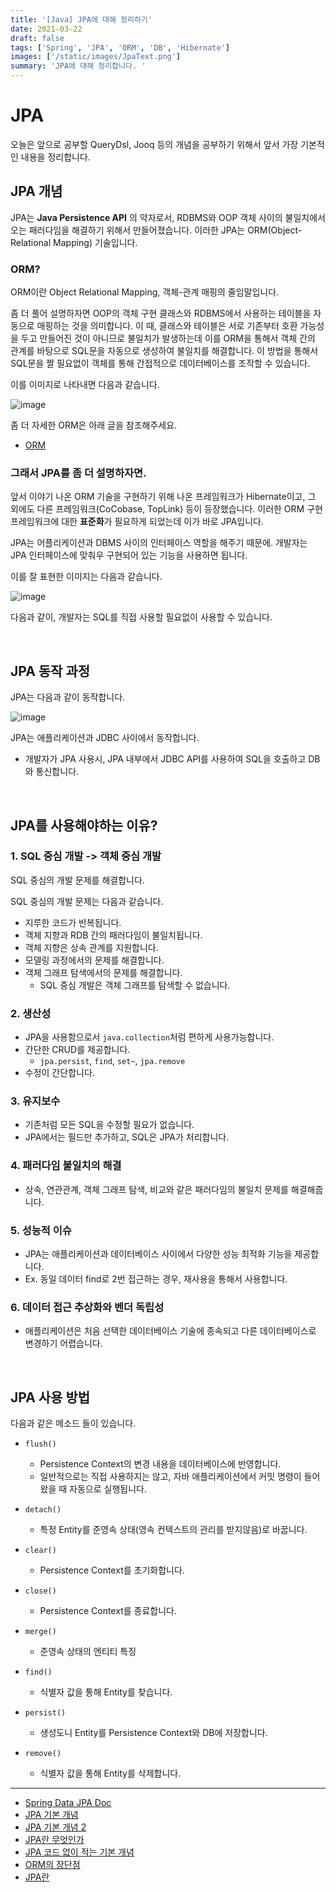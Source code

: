 ```yaml
---
title: '[Java] JPA에 대해 정리하기'
date: 2021-03-22
draft: false
tags: ['Spring', 'JPA', 'ORM', 'DB', 'Hibernate']
images: ['/static/images/JpaText.png']
summary: 'JPA에 대해 정리합니다. '
---
```


# JPA

오늘은 앞으로 공부할 QueryDsl, Jooq 등의 개념을 공부하기 위해서 앞서 가장 기본적인 내용을 정리합니다.

## JPA 개념

JPA는 **Java Persistence API** 의 약자로서, RDBMS와 OOP 객체 사이의 불일치에서 오는 패러다임을 해결하기 위해서 만들어졌습니다. 이러한 JPA는 ORM(Object-Relational Mapping) 기술입니다.

### ORM?

ORM이란 Object Relational Mapping, 객체-관계 매핑의 줄임말입니다.

좀 더 풀어 설명하자면 OOP의 객체 구현 클래스와 RDBMS에서 사용하는 테이블을 자동으로 매핑하는 것을 의미합니다. 이 때, 클래스와 테이블은 서로 기존부터 호환 가능성을 두고 만들어진 것이 아니므로 불일치가 발생하는데 이를 ORM을 통해서 객체 간의 관계를 바탕으로 SQL문을 자동으로 생성하여 불일치를 해결합니다. 이 방법을 통해서 SQL문을 짤 필요없이 객체를 통해 간접적으로 데이터베이스를 조작할 수 있습니다.

이를 이미지로 나타내면 다음과 같습니다.

![image](https://user-images.githubusercontent.com/42582516/111995242-0ca00d80-8b5c-11eb-9662-7f60f1dfc0c7.png)

좀 더 자세한 ORM은 아래 글을 참조해주세요.

- [ORM](https://azderica.github.io/00-db-orm/)

### 그래서 JPA를 좀 더 설명하자면.

앞서 이야기 나온 ORM 기술을 구현하기 위해 나온 프레임워크가 Hibernate이고, 그 외에도 다른 프레임워크(CoCobase, TopLink) 등이 등장했습니다. 이러한 ORM 구현 프레임워크에 대한 **표준화**가 필요하게 되었는데 이가 바로 JPA입니다.

JPA는 어플리케이션과 DBMS 사이의 인터페이스 역할을 해주기 때문에. 개발자는 JPA 인터페이스에 맞춰우 구현되어 있는 기능을 사용하면 됩니다.

이를 잘 표현한 이미지는 다음과 같습니다.

![image](https://user-images.githubusercontent.com/42582516/111996259-2b52d400-8b5d-11eb-8fdb-1f6a91096d4c.png)

다음과 같이, 개발자는 SQL를 직접 사용할 필요없이 사용할 수 있습니다.

<br />

## JPA 동작 과정

JPA는 다음과 같이 동작합니다.

![image](https://user-images.githubusercontent.com/42582516/112302631-a394d300-8cde-11eb-8c1e-3693ae32a978.png)

JPA는 애플리케이션과 JDBC 사이에서 동작합니다.

- 개발자가 JPA 사용시, JPA 내부에서 JDBC API를 사용하여 SQL을 호출하고 DB와 통신합니다.

<br />

## JPA를 사용해야하는 이유?

### 1. SQL 중심 개발 -> 객체 중심 개발

SQL 중심의 개발 문제를 해결합니다.

SQL 중심의 개발 문제는 다음과 같습니다.

- 지루한 코드가 반복됩니다.
- 객체 지향과 RDB 간의 패러다임이 불일치됩니다.
- 객체 지향은 상속 관계를 지원합니다.
- 모델링 과정에서의 문제를 해결합니다.
- 객체 그래프 탐색에서의 문제를 해결합니다.
  - SQL 중심 개발은 객체 그래프를 탐색할 수 없습니다.

### 2. 생산성

- JPA을 사용함으로서 `java.collection`처럼 편하게 사용가능합니다.
- 간단한 CRUD를 제공합니다.
  - `jpa.persist`, `find`, `set~`, `jpa.remove`
- 수정이 간단합니다.

### 3. 유지보수

- 기존처럼 모든 SQL을 수정할 필요가 없습니다.
- JPA에서는 필드만 추가하고, SQL은 JPA가 처리합니다.

### 4. 패러다임 불일치의 해결

- 상속, 연관관계, 객체 그래프 탐색, 비교와 같은 패러다임의 불일치 문제를 해결해줍니다.

### 5. 성능적 이슈

- JPA는 애플리케이션과 데이터베이스 사이에서 다양한 성능 최적화 기능을 제공합니다.
- Ex. 동일 데이터 find로 2번 접근하는 경우, 재사용을 통해서 사용합니다.

### 6. 데이터 접근 추상화와 벤더 독립성

- 애플리케이션은 처음 선택한 데이터베이스 기술에 종속되고 다른 데이터베이스로 변경하기 어렵습니다.

<br />

## JPA 사용 방법

다음과 같은 메소드 들이 있습니다.

- `flush()`

  - Persistence Context의 변경 내용을 데이터베이스에 반영합니다.
  - 일반적으로는 직접 사용하지는 않고, 자바 애플리케이션에서 커밋 명령이 들어왔을 때 자동으로 실행됩니다.

- `detach()`
  - 특정 Entity를 준영속 상태(영속 컨텍스트의 관리를 받지않음)로 바꿉니다.
- `clear()`
  - Persistence Context를 초기화합니다.
- `close()`
  - Persistence Context를 종료합니다.
- `merge()`
  - 준영속 상태의 엔티티 특징
- `find()`
  - 식별자 값을 통해 Entity를 찾습니다.
- `persist()`
  - 생성도니 Entity를 Persistence Context와 DB에 저장합니다.
- `remove()`
  - 식별자 값을 통해 Entity를 삭제합니다.

---

- [Spring Data JPA Doc](https://spring.io/projects/spring-data-jpa)
- [JPA 기본 개념](https://tinkerbellbass.tistory.com/24)
- [JPA 기본 개념 2](https://doublesprogramming.tistory.com/257)
- [JPA란 무엇인가](https://blog.woniper.net/255)
- [JPA 코드 없이 적는 기본 개념](http://okminseok.blogspot.com/2019/09/jpa.html)
- [ORM의 장단점](https://geonlee.tistory.com/207)
- [JPA란](https://gmlwjd9405.github.io/2019/08/04/what-is-jpa.html)
